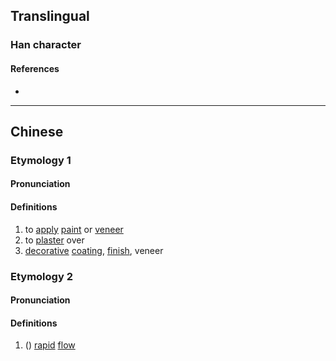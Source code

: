 {{character info}}
==Translingual==

===Han character===
{{Han char|rn=85|rad=水|as=15|sn=18|four=34153|canj=ETWI|ids=⿰氵蔑}}

====References====
* {{Han ref|kx=0659.100|dkj=18606|dj=1069.060|hdz=31777.010|uh=700E|ud=28686|bh=EFF1|bd=61425}}

----

==Chinese==
{{zh-forms}}

===Etymology 1===
====Pronunciation====
{{zh-pron
|m=mò
|c=mut6
|mc=y
|oc=y
|ma=
|cat=v,n
}}

====Definitions====
{{zh-hanzi}}

# to [[apply]] [[paint]] or [[veneer]]
# to [[plaster]] over
# [[decorative]] [[coating]], [[finish]], veneer

===Etymology 2===

====Pronunciation====
{{zh-pron
|m=miè
|c=
|ma=
|cat=n
}}

====Definitions====
{{zh-hanzi}}

# ({{zh-only|瀎潏}}) {{lb|zh|of water}} [[rapid]] [[flow]]